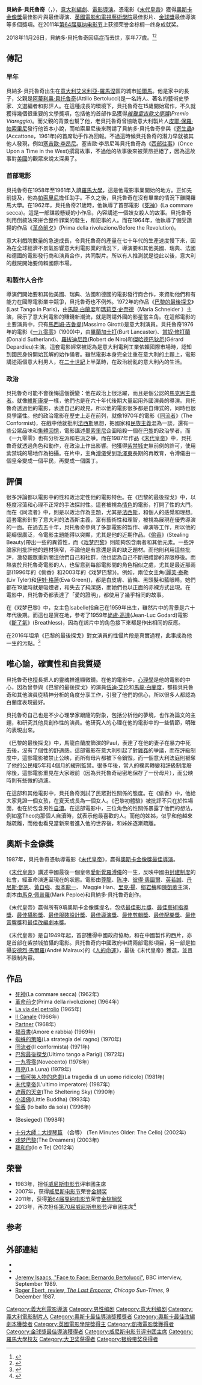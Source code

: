 {{noteTA
|G1=Movie
|G2=Show
|T=zh-hk:貝納多·貝托魯奇;zh-tw:柏納多·貝托魯奇;zh-cn:贝尔纳多·贝尔托卢奇;
|1=zh-hk:貝納多·貝托魯奇;zh-tw:柏納多·貝托魯奇;zh-cn:贝尔纳多·贝尔托卢奇;
|2=zh-hk:貝納多;zh-tw:柏納多;zh-cn:贝尔纳多;
|3=zh-hk:貝托魯奇;zh-tw:貝托魯奇;zh-cn:贝尔托卢奇;
}}
{{艺人
|name=Bernardo Bertolucci<br>貝納多·貝托魯奇
|type = 导演
|image= Bernardo Bertolucci.jpg
|imagesize =250px
|birthdate={{birth date|1941|3|16}}
|birthplace = {{KIT}}[[帕爾馬|帕爾馬]]
|death_date={{death date and age|2018|11|26|1941|3|16|df=y}}
|death_place= {{ITA}}[[羅馬|羅馬]]
| spouse = Adriana Asti <br> {{marriage|Clare Peploe|1978}}
| parents =  Attilio Bertolucci （1911年-2000年） <br> Ninetta Giovanardi
|academyawards='''[[奧斯卡最佳導演獎|最佳導演]]'''<br>1987年 《[[末代皇帝_(電影)|末代皇帝]]》<br>'''[[奧斯卡最佳改編劇本獎|最佳改編劇本]]'''<br>1987年 《[[末代皇帝_(電影)|末代皇帝]]》
|baftaawards='''最佳影片'''<br>1989年 《[[末代皇帝_(電影)|末代皇帝]]》
|cesarawards='''最佳外語影片'''<br>1988年 《[[末代皇帝_(電影)|末代皇帝]]》
|goldenglobeawards='''[[金球獎最佳導演|最佳導演]]'''<br>1987年 《[[末代皇帝_(電影)|末代皇帝]]》<br>'''[[金球獎最佳劇本|最佳劇本]]'''<br>1987年 《[[末代皇帝_(電影)|末代皇帝]]》
|cannesfilmawards = '''榮譽[[金棕櫚獎|金棕櫚獎]]'''<br>2011年
|awards='''[[柏林影展|柏林影展]]Journalists' Special Award'''<br>1970年 《[[同流者|同流者]]》 <br> '''[[柏林影展|柏林影展]]Interfilm Award - Recommendation'''<br>1970年 《[[同流者|同流者]]》 <br> '''[[威尼斯影展|威尼斯影展]]Pietro Bianchi Award'''<br>1997年 <br> '''榮譽[[金獅獎|金獅獎]]'''<br>2007年
}}
{{中文译名
| putonghua = 贝尔纳多·贝尔托卢奇
| taiwan    = 柏納多·貝托魯奇
| cantonese = 貝納多·貝托魯奇
}}
'''貝納多·貝托魯奇'''（{{lang-it|'''Bernardo Bertolucci'''}}，{{bd|1941年|3月16日|2018年|11月26日|catIdx=Bertolucci}}），[[意大利|意大利]][[編劇|編劇]]、[[電影導演|電影導演]]。憑電影《[[末代皇帝_(電影)|末代皇帝]]》獲得[[奧斯卡金像獎|奧斯卡金像獎]]最佳影片與最佳導演、[[英國電影和電視藝術學院|英國電影和電視藝術學院]]最佳影片、[[金球獎|金球獎]]最佳導演等多個獎項。在2011年[[第64届戛纳电影节|第64届戛纳电影节]]上获颁荣誉金棕榈—终身成就奖。

2018年11月26日，貝納多·貝托魯奇因癌症而去世，享年77歲。<ref>{{cite web|url=https://www.repubblica.it/spettacoli/cinema/2018/11/26/news/e_morto_bernardo_bertolucci-212656049/|title=È morto Bernardo Bertolucci, l'ultimo grande maestro|work=[[La_Repubblica|La Repubblica]]|date=26 November 2018|access-date=26 November 2018|archive-date=2018-11-26|archive-url=https://web.archive.org/web/20181126083831/https://www.repubblica.it/spettacoli/cinema/2018/11/26/news/e_morto_bernardo_bertolucci-212656049/|dead-url=no}}</ref><ref>{{cite web|url=http://sputniknews.cn/society/201811261026939602/|title=意大利名导贝纳尔多∙贝托鲁奇去世|work=俄罗斯卫星社|date=26 November 2018|access-date=26 November 2018|archive-date=2019-06-09|archive-url=https://web.archive.org/web/20190609091305/http://sputniknews.cn/society/201811261026939602/|dead-url=no}}</ref>

== 傳記 ==
=== 早年 ===

貝納多·貝托魯奇出生在[[意大利|意大利]][[艾米利亞-羅馬涅|艾米利亞-羅馬涅]]區的城市[[帕爾馬|帕爾馬]]。他是家中的長子，父親是[[阿蒂利奥·貝托魯奇|阿蒂利奥·貝托魯奇]](Attilio Bertolucci)是一名詩人、著名的藝術史學家、文選編者和影評人。在這種成長的環境下，貝托魯奇在15歲開始寫作，不久就獲得幾個很重要的文學獎項，包括他的首部作品獲得''[[維雅雷吉歐文學獎|維雅雷吉歐文學獎]]''(''Premio Viareggio'')。而父親的背景也幫了他，老貝托魯奇曾協助意大利製片人[[皮耶·保羅·帕索里尼|皮耶·保羅·帕索里尼]]發行他首本小說，而帕索里尼後來聘請了貝納多·貝托魯奇參與《[[寄生蟲_(電影)|寄生蟲]]》(Accattone，1961年)的首席助手作為回報。不過這時候貝托魯奇的潛力早就被其他人發現，例如[[塞吉歐·李昂尼|塞吉歐·李昂尼]]。塞吉歐·李昂尼叫貝托魯奇為《[[西部往事|西部往事]]》(Once Upon a Time in the West)撰寫故事，不過他的故事後來被萊昂拒絕了，因為這故事對[[美國|美國]]的觀眾來說太深奧了。

=== 首部電影 ===

貝托魯奇在1958年至1961年入讀[[羅馬大學|羅馬大學]]，這是他電影事業開始的地方。正如先前提及，他為[[帕索里尼|帕索里尼]]擔任助手。不久之後，貝托魯奇在沒有畢業的情況下離開羅馬大學。在1962年，貝托魯奇21歲時，他執導了首部電影《[[死神_(電影)|死神]]》(La commare secca)。這是一部謀殺懸疑的小作品，內容講述一個妓女殺人的故事。貝托魯奇利用倒敘法來拼合整件罪案的發生，和犯事的人。而在1964年，他執導了備受讚揚的作品《[[革命前夕|革命前夕]]》(Prima della rivoluzione/Before the Revolution)。

意大利戲院數量的急速成長，令貝托魯奇的產量在七十年代的生產速度慢下來，因為在全球經濟不景氣影響意大利電影業的情況下，導演要和其他美國、瑞典、法國和德國的電影發行商和演員合作，共同製片。所以有人推測就是從此以後，意大利的戲院開始要倚賴國際市場。

=== 和製作人合作 ===

導演們開始要和其他美國、瑞典、法國和德國的電影發行商合作，來資助他們和有能力在國際電影業中競爭，貝托魯奇也不例外。1972年的作品《[[巴黎的最後探戈|巴黎的最後探戈]]》(Last Tango in Paris)，由[[馬龍·白蘭度|馬龍·白蘭度]]和[[瑪莉亞·史奈德|瑪莉亞·史奈德]]（Maria Schneider ）主演，展示了意大利電影的賺錢新潮流，就是聘請外國的影星當主角。在這部電影的主要演員中，只有[[馬西姆·吉魯提|馬西姆·吉魯提]](Massimo Girotti)是意大利演員。貝托魯奇1976年的電影《[[一九零零_(電影)|一九零零]]》(1900)中，由[[畢蘭加士打|畢蘭加士打]](Burt Lancaster)、[[當奴·修打蘭|當奴·修打蘭]](Donald Sutherland)、[[羅拔迪尼路|羅拔迪尼路]](Robert de Niro)和[[傑哈德巴狄厄|傑哈德巴狄厄]](Gérard Depardieu)主演。這套電影經常被認為是意大利電利工業依賴國際市場時，認知到國民身份開始瓦解的始作俑者。雖然電影本身完全注重在意大利的主題上，電影講述兩個意大利男人，在[[二十世紀|二十世紀]]上半葉時，在政治紛亂的意大利內的生活。

=== 政治 ===

貝托魯奇可能不會後悔這個銳變：他在政治上很活躍，而且是個公認的[[馬克思主義|馬克思主義者]]。就像[[維斯康堤|維斯康堤]]一樣，他們也是在六十年代後期大量起用外國演員的導演。貝托魯奇透過他的電影，表達自己的政見，所以他的電影很多都是自傳式的，同時也很具爭議性。他的政治電影在歷史上走在前列，就像1970年的電影《[[同流者|同流者]]》(The Conformist)，在戲中他就批判[[法西斯|法西斯]]思想，把國家和[[民族主義|民族主義]]混為一談，還有一些公眾品味和[[集體回憶|集體回憶]]，電影講述[[墨索里尼|墨索里尼]]企圖暗殺一個在[[巴黎|巴黎]]的政治學者。而《一九零零》也有分析左派和右派之爭。而在1987年作品《[[末代皇帝|末代皇帝]]》中，貝托魯奇就透過角色和動作，在政治上作出影響。他獲得[[紫禁城|紫禁城]]史無前例的許可，使用紫禁城的場地作為拍攝。在片中，主角[[溥儀|溥儀]]受到[[毛澤東|毛澤東]]長期的再教育，令溥儀由一個皇帝變成一個平民，再變成一個園丁。

== 評價 ==

很多評論都以電影中的性和政治定性他的電影特色。在《巴黎的最後探戈》中，以極度淫蕩和心理不正常的手法探討性。這套被視為[[情色|情色]]的電影，打開了性的大門。而在《同流者》中，則是以政治作為主題，尤其是[[法西斯|法西斯]]，和個人的感覺和理想。這套電影針對了意大利的法西斯主義，富有藝術性和理智，被視為展現在優秀導演的一面。在過去五十年，貝托魯奇參與了多部電影的製作、導演等工作，所以他的範疇很廣泛，令電影主題能得以突顯，尤其是他的近期作品。《[[偷香|偷香]]》(Stealing Beauty)帶出一些的異質性，而《[[戏梦巴黎|戏梦巴黎]]》則能夠包含兩者和其他元素。一些評論家則批評他的題材狹窄，不論他是有意還是真的缺乏題材。而他則利用這些批評，激發觀眾重新關注他們自己和社群，他也認為自己不斷把禮節的界限移後。而熱衷於貝托魯奇電影的人，也留意到每部電影間的角色相似之處，尤其是最近那兩部(1996年的《偷香》和2003年的《戏梦巴黎》)。例如，兩位女主角([[麗芙·泰勒|麗芙·泰勒]](Liv Tyler)和[[伊娃·格蓮|伊娃·格蓮]](Eva Green))，都是白皮膚、苗條、黑頭髮和藍眼睛。她們都在19歲時就是吸煙者，和失去了純潔感，而她們也以正面的赤裸方式出現。在電影中，貝托魯奇都表達了「愛的證明」，都使用了幾乎相同的故事。

在《戏梦巴黎》中，女主色Isabelle指自己在1959年出生，雖然片中的背景是六十年代後期。而這也是實在地，參考了1959年[[尚盧·高達|尚盧·高達]](Jean-Luc Godard)電影《[[斷了氣|斷了氣]]》(Breathless)，因為在該片中的角色接下來都是作出相同的反應。

在2016年坦承《巴黎的最後探戈》對女演員的性侵片段是真實過程，此事成為他一生的污點。<ref>{{Cite web |url=https://theinitium.com/article/20161204-dailynews-Bernardo-Bertolucci-Marlon-Brando-Maria-Schneider/ |title=貝托魯奇承認《巴黎最後探戈》馬龍·白蘭度「牛油強姦」戲未經女演員同意 |access-date=2018-11-27 |archive-date=2021-04-12 |archive-url=https://web.archive.org/web/20210412102759/https://theinitium.com/article/20161204-dailynews-Bernardo-Bertolucci-Marlon-Brando-Maria-Schneider/ |dead-url=no }}</ref>

== 唯心論，確實性和自我質疑 ==

貝托魯奇也擅長把人的靈魂推進顯微鏡。在他的電影中，[[心理學|心理學]]是他的電影的中心，因為曾參與《巴黎的最後探戈》的演員[[伍迪·艾伦|伍迪·艾伦]]和[[馬龍·白蘭度|馬龍·白蘭度]]，都指貝托魯奇和其他演員從精神分析的角度分享工作，引發了他們的信心，所以很多人都認為白蘭度表現最好。

貝托魯奇自己也是不少心理學家跟隨的對象，包括分析他的夢境，也作為論文的主題，和研究其他具創作性的演員。他研究人的心理在他的電影中的一些情節，明確的表現出來。

《巴黎的最後探戈》中，馬龍白蘭度飾演的Paul，表達了在他的妻子在暴力中死去後，沒有了個性的舒適感。這部電影在意大利引起了對[[雞姦|雞姦]]的爭議，而在評級制度中，這部電影被禁止公映，而所有母片都被下令銷毀。而一個意大利法庭則褫奪了他的公民權5年和4個月的緩刑監禁。很多年後，當人的樸素轉變和評級制度廢除後，這部電影重見在大家眼前（因為貝托魯奇祕密地保存了一份母片），而公映時則有些微的過濾。

在這部和其他電影中，貝托魯奇測試了民眾對性關係的態度。在《偷香》中，他給大家見證一個女孩，在夏天成長為一個女人。《巴黎初體驗》被批評不只在於性場面，也在於包含男性[[自瀆|自瀆]]。在這部電影中，三位角色的性關係暴露了他們的想法，例如當Theo向那個人自瀆時，就表示他最喜歡的人。而他的姊姊，似乎和他越來越疏離，而他也看見當新來者進入他的世界後，和姊姊逐漸疏離。

== 奧斯卡金像獎 ==
1987年，貝托魯奇憑執導電影《[[末代皇帝|末代皇帝]]》，贏得[[奧斯卡金像獎|奧斯卡金像獎]][[最佳導演|最佳導演]]。

《[[末代皇帝|末代皇帝]]》講述中國最後一個皇帝[[愛新覺羅溥儀|愛新覺羅溥儀]]的一生，反映中國由[[封建制度|封建制度]]的社會，經革命演進至現在的狀態。電影由[[尊龍|尊龍]]、[[陳冲_(演员)|陈冲]]、[[彼得·奧圖爾|彼得·奧圖爾]]、[[英若誠|英若誠]]、[[丹尼斯·鄧恩|丹尼斯·鄧恩]]、[[黃自強|黃自強]]、[[坂本龍一|坂本龍一]]、 Maggie Han、[[里克·揚|里克·揚]]、[[鄔君梅|鄔君梅]]和[[陳凱歌|陳凱歌]]主演，劇本由[[馬克·佩普羅|馬克·佩普羅]](Mark Peploe)和貝納多·貝托魯奇創作。

《末代皇帝》贏得所有9項奧斯卡金像獎提名，包括[[奧斯卡最佳影片獎|最佳影片獎]]、[[奧斯卡最佳藝術指導獎|最佳藝術指導獎]]、[[奧斯卡最佳攝影獎|最佳攝影獎]]、[[奧斯卡最佳服裝設計獎|最佳服裝設計獎]]、[[奧斯卡最佳導演獎|最佳導演獎]]、[[奧斯卡最佳剪輯獎|最佳剪輯獎]]、[[奧斯卡最佳配樂獎|最佳配樂獎]]、[[奧斯卡最佳音響獎|最佳音響獎]]和[[奧斯卡最佳改編劇本獎|最佳改編劇本獎]]。 

《末代皇帝》是自1949年起，首部獲得中國政府協助，和在中國製作的西片，亦是首部在紫禁城拍攝的電影。貝托魯奇向中國政府申請兩部電影項目，另一部是拍攝[[安德烈·馬爾羅|安德烈·馬爾羅]](André Malraux)的《[[人的命運|人的命運]]》，最後《末代皇帝》獲選，並且不限制內容。

== 作品 ==
* [[死神_(電影)|死神]](La commare secca) (1962年)
* [[革命前夕|革命前夕]](Prima della rivoluzione) (1964年) 
* [[La_via_del_petrolio|La via del petrolio]] (1965年)
* [[Il_Canale|Il Canale]] (1966年)
* [[Partner_(film)|Partner]] (1968年)
* [[福音書_(電影)|福音書]](Amore e rabbia) (1969年)
* [[蜘蛛的策略|蜘蛛的策略]](La strategia del ragno) (1970年) 
* [[同流者|同流者]](Il conformista) (1971年) 
* [[巴黎最後探戈|巴黎最後探戈]](Ultimo tango a Parigi) (1972年)
* [[一九零零|一九零零]](Novecento) (1976年)
* [[月亮_(電影)|月亮]](La Luna) (1979年) 
* [[一個可笑人物的悲劇|一個可笑人物的悲劇]](La tragedia di un uomo ridicolo) (1981年) 
* [[末代皇帝_(电影)|末代皇帝]](L'ultimo imperatore) (1987年) 
* [[遮蔽的天空|遮蔽的天空]](The Sheltering Sky) (1990年)
* [[小活佛|小活佛]](Little Buddha) (1993年) 
* [[偷香|偷香]] (Io ballo da sola) (1996年) 
* {{tsl|en|Besieged_(film)|圍城 (1998年電影)|圍城}}(Besieged) (1998年) 
* [[十分大師：大提琴篇|十分大師：大提琴篇]] （合導） (Ten Minutes Older: The Cello) (2002年)
* [[戏梦巴黎|戏梦巴黎]](The Dreamers) (2003年)
* [[我和你|我和你]](Io e Te) (2012年)

== 荣誉 ==
*1983年，担任[[威尼斯电影节|威尼斯电影节]]评审团主席
*2007年，获得[[威尼斯电影节|威尼斯电影节]]荣誉[[金狮奖|金狮奖]]
*2011年，获得[[第64届戛纳电影节|第64届戛纳电影节]]荣誉[[金棕榈奖|金棕榈奖]]
*2013年，再次担任[[第70届威尼斯电影节|第70届威尼斯电影节]]评审团主席<ref>{{Cite web |url=http://ent.163.com/13/0511/08/8UJ4L87I000300B1.html |title=威尼斯电影节评审团主席确定 贝托鲁奇将担重任 |access-date=2013-05-11 |archive-url=https://web.archive.org/web/20160305021416/http://ent.163.com/13/0511/08/8UJ4L87I000300B1.html |archive-date=2016-03-05 |dead-url=yes }}</ref>

== 参考 ==
{{reflist}}

== 外部連結 ==
{{commons category}}
* {{IMDb name|934}}
* {{cite web |url=http://archive.sensesofcinema.com/contents/directors/04/bertolucci.html |first=Bilge |last=Ebiri |title=Bernardo Bertolucci |work=Senses of Cinema: Great Directors Critical Database |date=September 2004 |url-status=dead |archive-url=https://web.archive.org/web/20100331101423/http://archive.sensesofcinema.com/contents/directors/04/bertolucci.html |archive-date=31 March 2010  }}
* [https://web.archive.org/web/20060510062426/http://zakka.dk/euroscreenwriters/interviews/bernardo_bertolucci_513.htm Jeremy Isaacs, "Face to Face: Bernardo Bertolucci"], BBC interview, September 1989.
* [http://rogerebert.suntimes.com/apps/pbcs.dll/article?AID=/19871209/REVIEWS/712090301/1023 Roger Ebert, review, ''The Last Emperor''], ''Chicago Sun-Times'', 9 December 1987.

{{Bernardo Bertolucci}}
{{坎城影展評審團主席}}
{{威尼斯电影节评审团主席}}
{{Navboxes
|title = 相关榮譽
|list =
{{英国电影协会会士}}
{{大衛獎最佳導演}}
{{金球奖最佳导演}}
{{奥斯卡最佳导演奖}}
{{奥斯卡最佳改编剧本奖}}
{{歐洲電影學院終身成就獎}}
{{國家影評人協會獎最佳導演}}
{{金球奖最佳剧本}}
{{導演協會獎最佳導演}}
}}
{{Authority control}}

{{DEFAULTSORT:Bertolucci, Bernardo}}
[[Category:義大利電影導演|Category:義大利電影導演]]
[[Category:男性编剧|Category:男性编剧]]
[[Category:意大利编剧|Category:意大利编剧]]
[[Category:義大利電影制片人|Category:義大利電影制片人]]
[[Category:奧斯卡最佳導演獎獲獎者|Category:奧斯卡最佳導演獎獲獎者]]
[[Category:奧斯卡最佳改編劇本獲獎者|Category:奧斯卡最佳改編劇本獲獎者]]
[[Category:英國電影學院獎得主|Category:英國電影學院獎得主]]
[[Category:凱撒電影獎獲得者|Category:凱撒電影獎獲得者]]
[[Category:金球獎最佳導演獲得者|Category:金球獎最佳導演獲得者]]
[[Category:威尼斯电影节评审团主席|Category:威尼斯电影节评审团主席]]
[[Category:羅馬大學校友|Category:羅馬大學校友]]
[[Category:大卫奖获得者|Category:大卫奖获得者]]
[[Category:银缎带奖获得者|Category:银缎带奖获得者]]